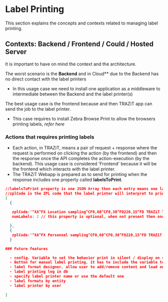 
<Meta title="TRAZiT Concepts/Label Printing" />

# Label Printing

This section explains the concepts and contexts related to managing label printing.


## Contexts: Backend / Frontend / Could / Hosted Server

It is important to have on mind the context and the architecture.

The worst scenario is the **Backend** and in Cloud** due to the Backend has no direct contact with the label printers
  - In this usage case we need to install one application as a middleware to intermediate between the Backend and the label printer(s)

The best usage case is the frontend because and then TRAZiT app can send the job to the label printer.
  - This case requires to install Zebra Browse Print to allow the browsers printing labels, _refer here_ 

### Actions that requires printing labels
  - Each action, in TRAZiT, means a pair of request + response where the request is performed on clicking the action (by the frontend) and then the response once the API completes the action-execution (by the backend).
  This usage case is considered 'Frontend' because it will be the frontend which interacts with the label printer.
  - The TRAZiT Webapp is prepared as to send for printing when the response includes one property called **labelsToPrint**.

```json
//labelsToPrint property is one JSON Array then each entry means one label to be printed, as many times as numLabels indicates.
//zplCode is the ZPL code that the label printer will interpret to print the label according to its format.
[
  {
    
   zplCode:'^XA^FX Location sampling^CF0,60^CF0,30^FO220,15^FD TRAZiT labels^FS^FO220,50^FDProduct: Aspirine^FS^FO220,80^BY2,3,75^BC^FD1^FS^XZ',
   numLabels: 2 // this property is optional, when not present then one label is printed

  },
  {
   zplCode:'^XA^FX Personnel sampling^CF0,60^CF0,30^FO220,15^FD TRAZiT labels^FS^FO220,50^FDProduct: Aspirine^FS^FO220,80^BY2,3,75^BC^FD2^FS^XZ'   
  }

### Future features

  - config. Variable to set the behavior print in silent / display on screen
  - Button for manual label printing, it has to include the variable to set print in silent / display on screen
  - label format designer, allow user to add/remove content and load one object in context from this entity to emulate how it would be
  - label printing log in db
  - specify label printer name or use the default one
  - label formats by entity
  - label printer by user
  
]
